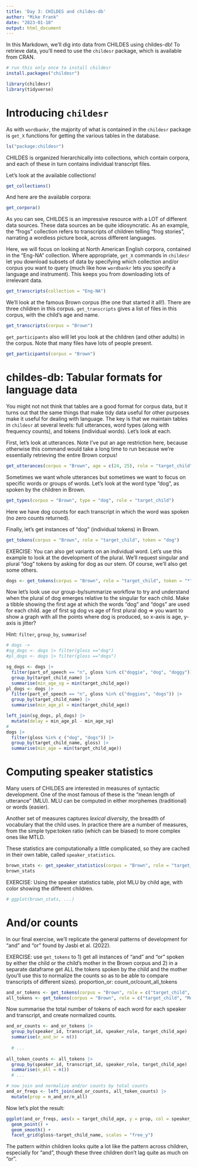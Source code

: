 ```yaml
---
title: 'Day 3: CHILDES and childes-db'
author: "Mike Frank"
date: "2023-01-10"
output: html_document
---
```


In this Markdown, we'll dig into data from CHILDES using childes-db! To retrieve data, you'll need to use the `childesr` package, which is available from CRAN. 


```r
# run this only once to install childesr
install.packages("childesr")
```
```r
library(childesr)
library(tidyverse)
```

# Introducing `childesr`

As with `wordbankr`, the majority of what is contained in the `childesr` package is `get_X` functions for getting the various tables in the database. 

```r
ls("package:childesr")
```
CHILDES is organized hierarchically into collections, which contain corpora, and each of these in turn contains individual transcript files. 

Let's look at the available collections!

```r
get_collections()
```

And here are the available corpora:

```r
get_corpora()
```

As you can see, CHILDES is an impressive resource with a LOT of different data sources. These data sources an be quite idiosyncratic. As an example, the "frogs" collection refers to transcripts of children telling "frog stories", narrating a wordless picture book, across different languages.

Here, we will focus on looking at North American English corpora, contained in the "Eng-NA" collection. Where appropriate, `get_X` commands in `childesr` let you download subsets of data by specifying which collection and/or corpus you want to query (much like how `wordbankr` lets you specify a language and instrument). This keeps you from downloading lots of irrelevant data.  

```r
get_transcripts(collection = "Eng-NA")
```

We'll look at the famous Brown corpus (the one that started it all!). There are three children in this corpus. `get_transcripts` gives a list of files in this corpus, with the child's age and name. 

```r
get_transcripts(corpus = "Brown")
```
`get_participants` also will let you look at the children (and other adults) in the corpus. Note that many files have lots of people present. 

```r
get_participants(corpus = "Brown")
```
# childes-db: Tabular formats for language data

You might not not think that tables are a good format for corpus data, but it turns out that the same things that make tidy data useful for other purposes make it useful for dealing with language. The key is that we maintain tables in `childesr` at several levels: full utterances, word types (along with frequency counts), and tokens (individual words). Let's look at each. 

First, let's look at utterances. Note I've put an age restriction here, because otherwise this command would take a long time to run because we're essentially retrieving the entire Brown corpus!

```r
get_utterances(corpus = "Brown", age = c(24, 25), role = "target_child")
```
Sometimes we want whole utterances but sometimes we want to focus on specific words or groups of words. Let's look at the word type "dog", as spoken by the children in Brown. 

```r
get_types(corpus = "Brown", type = "dog", role = "target_child")
```
Here we have dog counts for each transcript in which the word was spoken (no zero counts returned). 

Finally, let's get instances of "dog" (individual tokens) in Brown.

```r
get_tokens(corpus = "Brown", role = "target_child", token = "dog")
```
EXERCISE: You can also get variants on an individual word. Let's use this example to look at the development of the plural. We'll request singular and plural "dog" tokens by asking for dog as our stem. Of course, we'll also get some others. 

```r
dogs <- get_tokens(corpus = "Brown", role = "target_child", token = "*", stem = "dog")
```


Now let's look use our group-by/summarize workflow to try and understand when the plural of dog emerges relative to the singular for each child.  Make a tibble showing the first age at which the words "dog" and "dogs" are used for each child.
age of first sg dog vs age of first plural dog
=> you want to show a graph with all the points where dog is produced, so x-axis is age, y-axis is jitter?

Hint: `filter`, `group_by`, `summarise`!

```r
# dogs ->
#sg_dogs <- dogs |> filter(gloss =="dog")
#pl_dogs <- dogs |> filter(gloss =="dogs")

sg_dogs <- dogs |>
  filter(part_of_speech == "n", gloss %in% c("doggie", "dog", "doggy")) |>
  group_by(target_child_name) |>
  summarise(min_age_sg = min(target_child_age))
pl_dogs <- dogs |>
  filter(part_of_speech == "n", gloss %in% c("doggies", "dogs")) |>
  group_by(target_child_name) |>
  summarise(min_age_pl = min(target_child_age))

left_join(sg_dogs, pl_dogs) |>
  mutate(delay = min_age_pl - min_age_sg)
#
dogs |>
  filter(gloss %in% c ("dog", "dogs")) |>
  group_by(target_child_name, gloss) |>
  summarise(min_age = min(target_child_age))
```


# Computing speaker statistics

Many users of CHILDES are interested in measures of syntactic development. One of the most famous of these is the "mean length of utterance" (MLU). MLU can be computed in either morphemes (traditional) or words (easier). 

Another set of measures captures *lexical diversity*, the breadth of vocabulary that the child uses. In practice there are a number of measures, from the simple type:token ratio (which can be biased) to more complex ones like MTLD. 

These statistics are computationally a little complicated, so they are cached in their own table, called `speaker_statistics`. 

```r
brown_stats <- get_speaker_statistics(corpus = "Brown", role = "target_child")
brown_stats
```

EXERCISE: Using the speaker statistics table, plot MLU by child age, with color showing the different children. 

```r
# ggplot(brown_stats, ...)
```


# And/or counts

In our final exercise, we'll replicate the general patterns of development for "and" and "or" found by Jasbi et al. (2022). 

EXERCISE: use `get_tokens` to 1) get all instances of "and" and "or" spoken by either the child or the child's mother in the Brown corpus and 2) in a separate dataframe get ALL the tokens spoken by the child and the mother (you'll use this to normalize the counts so as to be able to compare transcripts of different sizes). proportion_or: count_or/count_all_tokens

```r

and_or_tokens <- get_tokens(corpus = "Brown", role = c("target_child", "Mother"), token = c("and", "or"))
all_tokens <- get_tokens(corpus = "Brown", role = c("target_child", "Mother"), token = "*")
```

Now summarise the total number of tokens of each word for each speaker and transcript, and create normalized counts.

```r
and_or_counts <- and_or_tokens |>
  group_by(speaker_id, transcript_id, speaker_role, target_child_age) |>
  summarise(n_and_or = n())
  
  # ...
  
all_token_counts <- all_tokens |>
  group_by(speaker_id, transcript_id, speaker_role, target_child_age) |>
  summarise(n_all = n())
  # ...

# now join and normalize and/or counts by total counts
and_or_freqs <- left_join(and_or_counts, all_token_counts) |>
  mutate(prop = n_and_or/n_all)
```

Now let's plot the result:

```r
ggplot(and_or_freqs, aes(x = target_child_age, y = prop, col = speaker_role)) + 
  geom_point() + 
  geom_smooth() + 
  facet_grid(gloss~target_child_name, scales = "free_y")
```

The pattern within children looks quite a lot like the pattern across children, especially for "and", though these three children don't lag quite as much on "or".